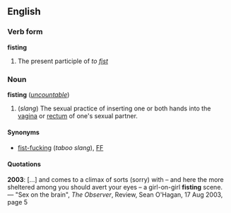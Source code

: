 ==English==
===Verb form===
'''fisting'''

# The present participle of ''to [[fist]]''

{{wikipedia}}
===Noun===
'''fisting''' (''[[uncountable]]'')

#(''slang'') The sexual practice of inserting one or both hands into the [[vagina]] or [[rectum]] of one's sexual partner.

====Synonyms====
*[[fist-fucking]] (''taboo slang''), [[FF]]

====Quotations====
'''2003''': <nowiki>[...]</nowiki> and comes to a climax of sorts (sorry) with &ndash; and here the more sheltered among you should avert your eyes &ndash; a girl-on-girl '''fisting''' scene. &mdash; "Sex on the brain", ''The Observer'', Review, Sean O'Hagan, 17 Aug 2003, page 5